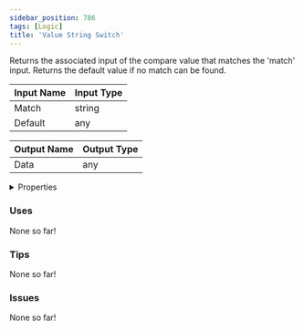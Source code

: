 ```yaml
---
sidebar_position: 786
tags: [Logic]
title: 'Value String Switch'
---
```


Returns the associated input of the compare value that matches the 'match' input. Returns the default value if no match can be found.




<EsbSvg />

| Input Name | Input Type |
|-----------|-----------|
| Match | string |
| Default | any |

| Output Name | Output Type |
|-----------|-----------|
| Data | any |


<details>
  <summary>Properties</summary>
  <div>
    <div>
    <table>
      <thead>
        <tr>
          <th>Is beta required?</th>
          <th>❌</th>
        </tr>
        <tr>
          <th>Is this chip a trolling risk?</th>
          <th>❌</th>
        </tr>
        <tr>
          <th>Is this chip a role assignment risk?</th>
          <th>❌</th>
        </tr>
        <tr>
          <th>Chip UUID</th>
          <th>2c9dcd54-dd65-498e-8a13-50c221448358</th>
        </tr>
      </thead>
    </table>
    </div>
  </div>
</details>

### Uses

None so far!

### Tips

None so far!

### Issues

None so far!